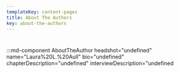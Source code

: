 ```yaml
---
templateKey: content-pages
title: About The Authors
key: about-the-authors
---
```

# 

:::md-component AboutTheAuthor headshot="undefined" name="Laura%20L.%20Aull" bio="undefined" chapterDescription="undefined" interviewDescription="undefined
